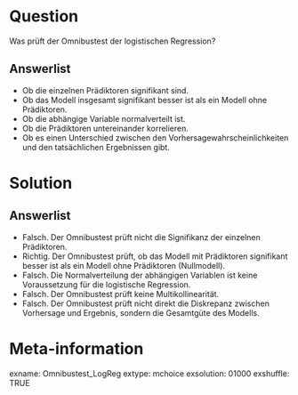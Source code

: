 Question
========
Was prüft der Omnibustest der logistischen Regression?

Answerlist
----------
* Ob die einzelnen Prädiktoren signifikant sind.
* Ob das Modell insgesamt signifikant besser ist als ein Modell ohne Prädiktoren.
* Ob die abhängige Variable normalverteilt ist.
* Ob die Prädiktoren untereinander korrelieren.
* Ob es einen Unterschied zwischen den Vorhersagewahrscheinlichkeiten und den tatsächlichen Ergebnissen gibt.

Solution
========
Answerlist
----------
* Falsch. Der Omnibustest prüft nicht die Signifikanz der einzelnen Prädiktoren.
* Richtig. Der Omnibustest prüft, ob das Modell mit Prädiktoren signifikant besser ist als ein Modell ohne Prädiktoren (Nullmodell).
* Falsch. Die Normalverteilung der abhängigen Variablen ist keine Voraussetzung für die logistische Regression.
* Falsch. Der Omnibustest prüft keine Multikollinearität.
* Falsch. Der Omnibustest prüft nicht direkt die Diskrepanz zwischen Vorhersage und Ergebnis, sondern die Gesamtgüte des Modells.

Meta-information
================
exname: Omnibustest_LogReg
extype: mchoice 
exsolution: 01000
exshuffle: TRUE
